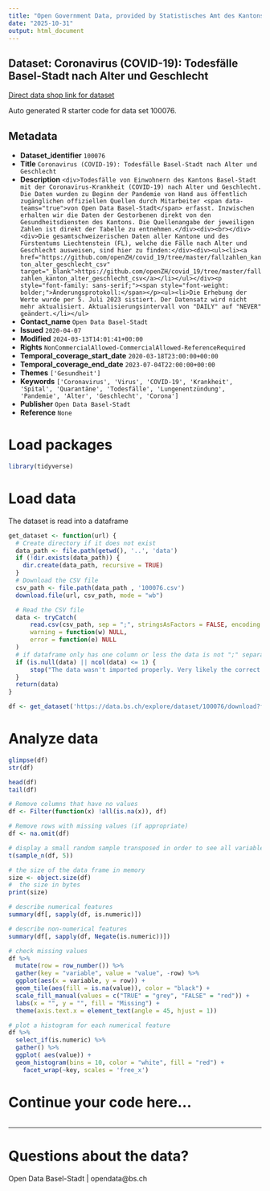 ```yaml
---
title: "Open Government Data, provided by Statistisches Amt des Kantons Basel-Stadt - DCC Data Competence Center"
date: "2025-10-31"
output: html_document
---
```


## Dataset: Coronavirus (COVID-19): Todesfälle Basel-Stadt nach Alter und Geschlecht

[Direct data shop link for dataset](https://data.bs.ch/explore/dataset/100076)

Auto generated R starter code for data set 100076.

## Metadata

- **Dataset_identifier** `100076`
- **Title** `Coronavirus (COVID-19): Todesfälle Basel-Stadt nach Alter und Geschlecht`
- **Description** `<div>Todesfälle von Einwohnern des Kantons Basel-Stadt mit der Coronavirus-Krankheit (COVID-19) nach Alter und Geschlecht. Die Daten wurden zu Beginn der Pandemie von Hand aus öffentlich zugänglichen offiziellen Quellen durch Mitarbeiter <span data-teams="true">von Open Data Basel-Stadt</span> erfasst. Inzwischen erhalten wir die Daten der Gestorbenen direkt von den Gesundheitsdiensten des Kantons. Die Quellenangabe der jeweiligen Zahlen ist direkt der Tabelle zu entnehmen.</div><div><br></div><div>Die gesamtschweizerischen Daten aller Kantone und des Fürstentums Liechtenstein (FL), welche die Fälle nach Alter und Geschlecht ausweisen, sind hier zu finden:</div><div><ul><li><a href="https://github.com/openZH/covid_19/tree/master/fallzahlen_kanton_alter_geschlecht_csv" target="_blank">https://github.com/openZH/covid_19/tree/master/fallzahlen_kanton_alter_geschlecht_csv</a></li></ul></div><p style="font-family: sans-serif;"><span style="font-weight: bolder;">Änderungsprotokoll:</span></p><ul><li>Die Erhebung der Werte wurde per 5. Juli 2023 sistiert. Der Datensatz wird nicht mehr aktualisiert. Aktualisierungsintervall von "DAILY" auf "NEVER" geändert.</li></ul>`
- **Contact_name** `Open Data Basel-Stadt`
- **Issued** `2020-04-07`
- **Modified** `2024-03-13T14:01:41+00:00`
- **Rights** `NonCommercialAllowed-CommercialAllowed-ReferenceRequired`
- **Temporal_coverage_start_date** `2020-03-18T23:00:00+00:00`
- **Temporal_coverage_end_date** `2023-07-04T22:00:00+00:00`
- **Themes** `['Gesundheit']`
- **Keywords** `['Coronavirus', 'Virus', 'COVID-19', 'Krankheit', 'Spital', 'Quarantäne', 'Todesfälle', 'Lungenentzündung', 'Pandemie', 'Alter', 'Geschlecht', 'Corona']`
- **Publisher** `Open Data Basel-Stadt`
- **Reference** `None`


# Load packages

```r

library(tidyverse)
```

# Load data

The dataset is read into a dataframe

```r
get_dataset <- function(url) {
  # Create directory if it does not exist
  data_path <- file.path(getwd(), '..', 'data')
  if (!dir.exists(data_path)) {
    dir.create(data_path, recursive = TRUE)
  }
  # Download the CSV file
  csv_path <- file.path(data_path , '100076.csv')
  download.file(url, csv_path, mode = "wb")

  # Read the CSV file
  data <- tryCatch(
      read.csv(csv_path, sep = ";", stringsAsFactors = FALSE, encoding = "UTF-8"),
      warning = function(w) NULL,
      error = function(e) NULL
  )
  # if dataframe only has one column or less the data is not ";" separated
  if (is.null(data) || ncol(data) <= 1) {
      stop("The data wasn't imported properly. Very likely the correct separator couldn't be found.\nPlease check the dataset manually and adjust the code.")
  }
  return(data)
}
```

```r

df <- get_dataset('https://data.bs.ch/explore/dataset/100076/download?format=csv&timezone=Europe%2FZurich')

```

# Analyze data

```r

glimpse(df)
str(df)

head(df)
tail(df)

```

```r
# Remove columns that have no values
df <- Filter(function(x) !all(is.na(x)), df)

# Remove rows with missing values (if appropriate)
df <- na.omit(df)
```

```r
# display a small random sample transposed in order to see all variables
t(sample_n(df, 5))
```

```r
# the size of the data frame in memory
size <- object.size(df)
#  the size in bytes
print(size)
```

```r
# describe numerical features
summary(df[, sapply(df, is.numeric)])
```

```r
# describe non-numerical features
summary(df[, sapply(df, Negate(is.numeric))])
```

```r
# check missing values
df %>%
  mutate(row = row_number()) %>%
  gather(key = "variable", value = "value", -row) %>%
  ggplot(aes(x = variable, y = row)) +
  geom_tile(aes(fill = is.na(value)), color = "black") +
  scale_fill_manual(values = c("TRUE" = "grey", "FALSE" = "red")) +
  labs(x = "", y = "", fill = "Missing") +
  theme(axis.text.x = element_text(angle = 45, hjust = 1))
```

```r
# plot a histogram for each numerical feature
df %>%
  select_if(is.numeric) %>%
  gather() %>%
  ggplot( aes(value)) +
  geom_histogram(bins = 10, color = "white", fill = "red") +
    facet_wrap(~key, scales = 'free_x')
```

# Continue your code here...

```r

```
------------------------------------------------------------------------

# Questions about the data?

Open Data Basel-Stadt | opendata@bs.ch
